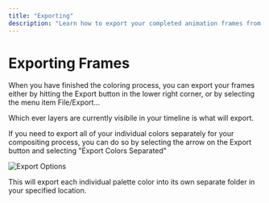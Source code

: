 ```yaml
---
title: "Exporting"
description: "Learn how to export your completed animation frames from Cadmium"
---
```


# Exporting Frames

When you have finished the coloring process, you can export your frames either by hitting the Export button in the lower right corner, or by selecting the menu item File/Export…

Which ever layers are currently visibile in your timeline is what will export.

If you need to export all of your individual colors separately for your compositing process, you can do so by selecting the arrow on the Export button and selecting "Export Colors Separated"

![Export Options](/images/exporting/export-options.png)

This will export each individual palette color into its own separate folder in your specified location.
